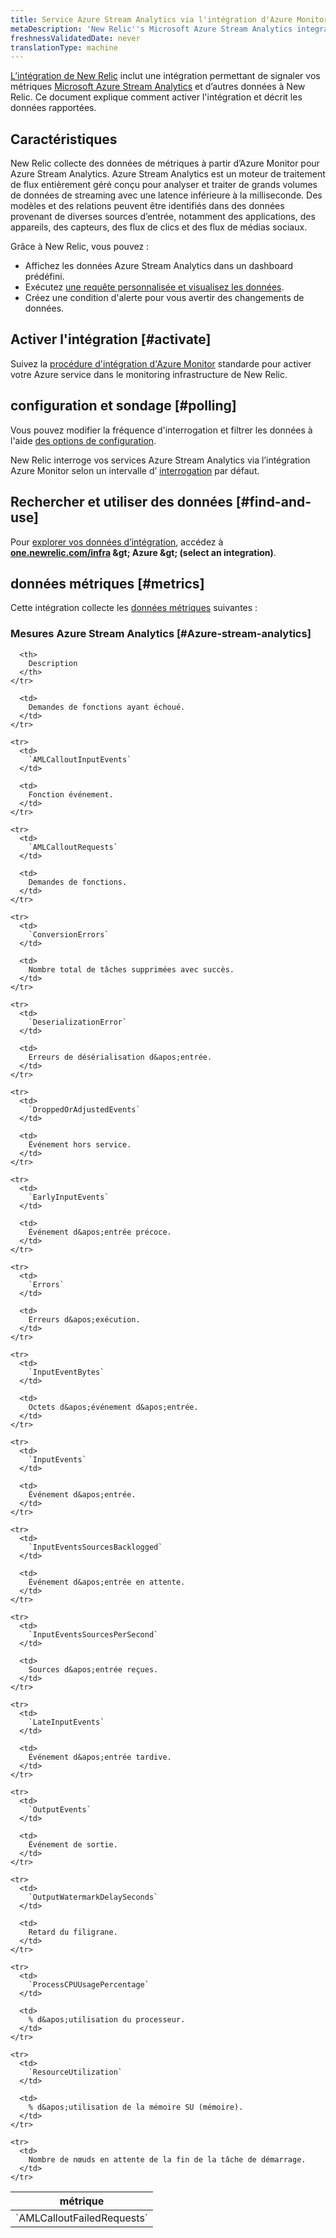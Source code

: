 ```yaml
---
title: Service Azure Stream Analytics via l'intégration d'Azure Monitor
metaDescription: 'New Relic''s Microsoft Azure Stream Analytics integration: what data it reports and how to enable it.'
freshnessValidatedDate: never
translationType: machine
---
```


[L’intégration de New Relic](/docs/infrastructure/introduction-infra-monitoring) inclut une intégration permettant de signaler vos métriques [Microsoft Azure Stream Analytics](https://azure.microsoft.com/en-us/products/stream-Analytics) et d’autres données à New Relic. Ce document explique comment activer l&apos;intégration et décrit les données rapportées.

## Caractéristiques

New Relic collecte des données de métriques à partir d’Azure Monitor pour Azure Stream Analytics. Azure Stream Analytics est un moteur de traitement de flux entièrement géré conçu pour analyser et traiter de grands volumes de données de streaming avec une latence inférieure à la milliseconde. Des modèles et des relations peuvent être identifiés dans des données provenant de diverses sources d’entrée, notamment des applications, des appareils, des capteurs, des flux de clics et des flux de médias sociaux.

Grâce à New Relic, vous pouvez :

* Affichez les données Azure Stream Analytics dans un dashboard prédéfini.
* Exécutez [une requête personnalisée et visualisez les données](/docs/infrastructure/integrations-getting-started/getting-started/use-integration-data-new-relic-insights).
* Créez une condition d&apos;alerte pour vous avertir des changements de données.

## Activer l&apos;intégration [#activate]

Suivez la [procédure d&apos;intégration d'Azure Monitor](/docs/infrastructure/microsoft-azure-integrations/azure-integrations-list/azure-monitor) standarde pour activer votre Azure service dans le monitoring infrastructure de New Relic.

## configuration et sondage [#polling]

Vous pouvez modifier la fréquence d&apos;interrogation et filtrer les données à l&apos;aide [des options de configuration](/docs/infrastructure/microsoft-azure-integrations/azure-integrations-list/azure-monitor/#settings).

New Relic interroge vos services Azure Stream Analytics via l’intégration Azure Monitor selon un intervalle d’ [interrogation](/docs/infrastructure/microsoft-azure-integrations/azure-integrations-list/azure-monitor/#settings) par défaut.

## Rechercher et utiliser des données [#find-and-use]

Pour [explorer vos données d’intégration](/docs/infrastructure/integrations/find-use-infrastructure-integration-data), accédez à <DNT>**[one.newrelic.com/infra](https://one.newrelic.com/infra) &amp;gt; Azure &amp;gt; (select an integration)**</DNT>.

## données métriques [#metrics]

Cette intégration collecte les [données métriques](/docs/infrastructure/integrations-getting-started/getting-started/understand-integration-data-data-types#metric) suivantes :

### Mesures Azure Stream Analytics [#Azure-stream-analytics]

<table>
  <thead>
    <tr>
      <th style={{ width: "300px" }}>
        métrique
      </th>

      <th>
        Description
      </th>
    </tr>
  </thead>

  <tbody>
    <tr>
      <td>
        `AMLCalloutFailedRequests`
      </td>

      <td>
        Demandes de fonctions ayant échoué.
      </td>
    </tr>

    <tr>
      <td>
        `AMLCalloutInputEvents`
      </td>

      <td>
        Fonction événement.
      </td>
    </tr>

    <tr>
      <td>
        `AMLCalloutRequests`
      </td>

      <td>
        Demandes de fonctions.
      </td>
    </tr>

    <tr>
      <td>
        `ConversionErrors`
      </td>

      <td>
        Nombre total de tâches supprimées avec succès.
      </td>
    </tr>

    <tr>
      <td>
        `DeserializationError`
      </td>

      <td>
        Erreurs de désérialisation d&apos;entrée.
      </td>
    </tr>

    <tr>
      <td>
        `DroppedOrAdjustedEvents`
      </td>

      <td>
        Événement hors service.
      </td>
    </tr>

    <tr>
      <td>
        `EarlyInputEvents`
      </td>

      <td>
        Événement d&apos;entrée précoce.
      </td>
    </tr>

    <tr>
      <td>
        `Errors`
      </td>

      <td>
        Erreurs d&apos;exécution.
      </td>
    </tr>

    <tr>
      <td>
        `InputEventBytes`
      </td>

      <td>
        Octets d&apos;événement d&apos;entrée.
      </td>
    </tr>

    <tr>
      <td>
        `InputEvents`
      </td>

      <td>
        Événement d&apos;entrée.
      </td>
    </tr>

    <tr>
      <td>
        `InputEventsSourcesBacklogged`
      </td>

      <td>
        Événement d&apos;entrée en attente.
      </td>
    </tr>

    <tr>
      <td>
        `InputEventsSourcesPerSecond`
      </td>

      <td>
        Sources d&apos;entrée reçues.
      </td>
    </tr>

    <tr>
      <td>
        `LateInputEvents`
      </td>

      <td>
        Événement d&apos;entrée tardive.
      </td>
    </tr>

    <tr>
      <td>
        `OutputEvents`
      </td>

      <td>
        Événement de sortie.
      </td>
    </tr>

    <tr>
      <td>
        `OutputWatermarkDelaySeconds`
      </td>

      <td>
        Retard du filigrane.
      </td>
    </tr>

    <tr>
      <td>
        `ProcessCPUUsagePercentage`
      </td>

      <td>
        % d&apos;utilisation du processeur.
      </td>
    </tr>

    <tr>
      <td>
        `ResourceUtilization`
      </td>

      <td>
        % d&apos;utilisation de la mémoire SU (mémoire).
      </td>
    </tr>

    <tr>
      <td>
        Nombre de nœuds en attente de la fin de la tâche de démarrage.
      </td>
    </tr>
  </tbody>
</table>